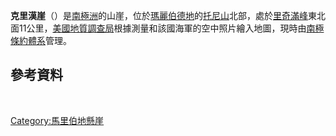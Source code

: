 {{Coord|75|47|S|115|26|W|source:GNIS|display=title}}

'''克里漢崖'''（{{lang-en|Creehan Cliff}}）是[[南極洲|南極洲]]的山崖，位於[[瑪麗伯德地|瑪麗伯德地]]的[[托尼山|托尼山]]北部，處於[[里奇滿峰|里奇滿峰]]東北面11公里，[[美國地質調查局|美國地質調查局]]根據測量和該國海軍的空中照片繪入地圖，現時由[[南極條約體系|南極條約體系]]管理。

==參考資料==
{{cite gnis | type = antarid | id = 3293| name =Creehan Cliff | accessdate = 2011-12-04}} <br>
{{usgs-gazetteer}}

{{DEFAULTSORT:Creehan Cliff}}
[[Category:馬里伯地懸崖|Category:馬里伯地懸崖]]


{{MarieByrdLand-geo-stub}}